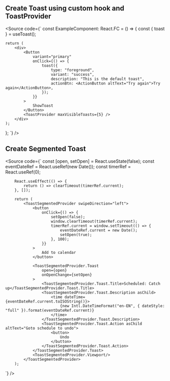 
<Meta title="CES Theme/Interactable/Toast/Code" />

## Create Toast using custom hook and ToastProvider

<Source
    code={`
const ExampleComponent: React.FC = () => {
    const { toast } = useToast();

    return (
        <div>
            <Button
                variant="primary"
                onClick={() => {
                    toast({
                        type: "foreground",
                        variant: "success",
                        description: "This is the default toast",
                        actionBtn: <ActionButton altText="Try again">Try again</ActionButton>,
                    });
                }}
            >
                ShowToast
            </Button>
            <ToastProvider maxVisibleToasts={5} />
        </div>
    );
};
`}
/>

## Create Segmented Toast

<Source
    code={`
const [open, setOpen] = React.useState(false);
        const eventDateRef = React.useRef(new Date());
        const timerRef = React.useRef(0);

        React.useEffect(() => {
            return () => clearTimeout(timerRef.current);
        }, []);

        return (
            <ToastSegmentedProvider swipeDirection="left">
                <button
                    onClick={() => {
                        setOpen(false);
                        window.clearTimeout(timerRef.current);
                        timerRef.current = window.setTimeout(() => {
                            eventDateRef.current = new Date();
                            setOpen(true);
                        }, 100);
                    }}
                >
                    Add to calendar
                </button>

                <ToastSegmentedProvider.Toast
                    open={open}
                    onOpenChange={setOpen}
                >
                    <ToastSegmentedProvider.Toast.Title>Scheduled: Catch up</ToastSegmentedProvider.Toast.Title>
                    <ToastSegmentedProvider.Toast.Description asChild>
                        <time dateTime={eventDateRef.current.toISOString()}>
                            {new Intl.DateTimeFormat("en-EN", { dateStyle: "full" }).format(eventDateRef.current)}
                        </time>
                    </ToastSegmentedProvider.Toast.Description>
                    <ToastSegmentedProvider.Toast.Action asChild altText="Goto schedule to undo">
                        <button>
                            Undo
                        </button>
                    </ToastSegmentedProvider.Toast.Action>
                </ToastSegmentedProvider.Toast>
                <ToastSegmentedProvider.Viewport/>
            </ToastSegmentedProvider>
        );
`}
/>